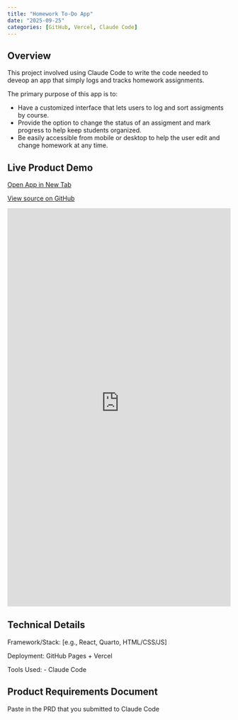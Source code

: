 ```yaml
---
title: "Homework To-Do App"
date: "2025-09-25"
categories: [GitHub, Vercel, Claude Code]
---
```


## Overview

This project involved using Claude Code to write the code needed to deveop an app that simply logs and tracks homework assignments. 

The primary purpose of this app is to:

- Have a customized interface that lets users to log and sort assigments by course. 
- Provide the option to change the status of an assigment and mark progress to help keep students organized. 
- Be easily accessible from mobile or desktop to help the user edit and change homework at any time. 

## Live Product Demo

<div class="d-flex justify-content-center gap-3 my-4">
  <!-- Open App button -->
  <a class="btn btn-primary d-inline-flex align-items-center"
     href="https://tetris-game-egc6.vercel.app/"
     target="_blank" rel="noopener"
     aria-label="Open live app">
    <i class="fa-solid fa-window-restore me-2" aria-hidden="true"></i>
    Open App in New Tab
  </a>

  <!-- GitHub Source button -->
  <a class="btn btn-outline-dark d-inline-flex align-items-center"
     href="https://github.com/your-user/your-repo"
     target="_blank" rel="noopener"
     aria-label="Open GitHub source">
    <i class="fa-brands fa-github me-2" aria-hidden="true"></i>
    View source on GitHub
  </a>
</div>

<iframe src="https://tetris-game-egc6.vercel.app/"
        style="width:100%; height:900px; border:none;"
        allowfullscreen>
</iframe>

## Technical Details

Framework/Stack: [e.g., React, Quarto, HTML/CSS/JS]

Deployment: GitHub Pages + Vercel

Tools Used:
-   Claude Code

## Product Requirements Document

Paste in the PRD that you submitted to Claude Code
